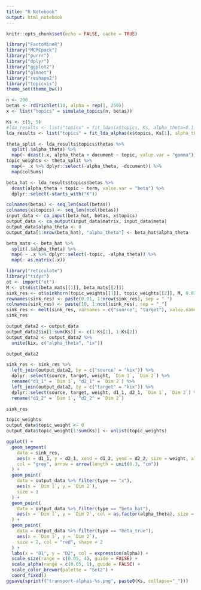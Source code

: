 ```yaml
---
title: "R Notebook"
output: html_notebook
---
```


```r
knitr::opts_chunk$set(echo = FALSE, cache = TRUE)
```

```r
library("FactoMineR")
library("MCMCpack")
library("purrr")
library("dplyr")
library("ggplot2")
library("glmnet")
library("reshape2")
library("topicvis")
theme_set(theme_bw())
```



```r
n <- 200
betas <- rdirichlet(10, alpha = rep(1, 250))
x <- list("topics" = simulate_topics(n, betas))
```

```r
Ks <- c(5, 5)
#lda_results <- list("topics" = fit_ldas(x$topics, Ks, alpha_theta=0.1))
lda_results <- list("topics" = fit_lda_alphas(x$topics, Ks[1], alpha_thetas=c(0.01, 10)))
```

```r
theta_split <- lda_results$topics$thetas %>%
  split(.$alpha_theta) %>%
  map(~ dcast(.x, alpha_theta + document ~ topic, value.var = "gamma"))
topic_weights <- theta_split %>%
  map(~ .x %>% dplyr::select(-alpha_theta, -document)) %>%
  map(colSums)
```

```r
beta_hat <- lda_results$topics$betas %>%
  dcast(alpha_theta + topic ~ term, value.var = "beta") %>%
  dplyr::select(-starts_with("K"))
```

```r
colnames(betas) <- seq_len(ncol(betas))
colnames(x$topics) <- seq_len(ncol(betas))
input_data <- ca_input(beta_hat, betas, x$topics)
output_data <- ca_output(input_data$matrix, input_data$meta)
output_data$alpha_theta <- 0
output_data[1:nrow(beta_hat), "alpha_theta"] <- beta_hat$alpha_theta
```

```r
beta_mats <- beta_hat %>%
  split(.$alpha_theta) %>%
  map( ~ .x %>% dplyr::select(-topic, -alpha_theta)) %>%
  map(~ as.matrix(.x))
```

```r
library("reticulate")
library("tidyr")
ot <- import("ot")
M <- ot$dist(beta_mats[[1]], beta_mats[[2]])
sink_res <- ot$sinkhorn(topic_weights[[1]], topic_weights[[2]], M, 0.01)
rownames(sink_res) <- paste(0.01, 1:nrow(sink_res), sep = "_")
colnames(sink_res) <- paste(10, 1:ncol(sink_res), sep = "_")
sink_res <- melt(sink_res, varnames = c("source", "target"), value.name = "weight")
sink_res
```

```r
output_data2 <- output_data
output_data2$ix[1:sum(Ks)] <- c(1:Ks[1], 1:Ks[2])
output_data2 <- output_data2 %>%
  unite(kix, c("alpha_theta", "ix"))

output_data2

sink_res <- sink_res %>%
  left_join(output_data2, by = c("source" = "kix")) %>%
  dplyr::select(source, target, weight, `Dim 1`, `Dim 2`) %>%
  rename("d1_1" = `Dim 1`, "d2_1" = `Dim 2`) %>%
  left_join(output_data2, by = c("target" = "kix")) %>%
  dplyr::select(source, target, weight, d1_1, d2_1, `Dim 1`, `Dim 2`) %>%
  rename("d1_2" = `Dim 1`, "d2_2" = `Dim 2`)

sink_res
```

```r
topic_weights
output_data$topic_weight <- 0
output_data$topic_weight[1:sum(Ks)] <- unlist(topic_weights)
```

```r
ggplot() +
  geom_segment(
    data = sink_res,
    aes(x = d1_1, y = d2_1, xend = d1_2, yend = d2_2, size = weight, alpha = weight),
    col = "grey", arrow = arrow(length = unit(0.3, "cm"))
  ) +
  geom_point(
    data = output_data %>% filter(type == "x"),
    aes(x = `Dim 1`, y = `Dim 2`),
    size = 1
  ) +
  geom_point(
    data = output_data %>% filter(type == "beta_hat"),
    aes(x = `Dim 1`, y = `Dim 2`, col = as.factor(alpha_theta), size = topic_weight)
  ) +
  geom_point(
    data = output_data %>% filter(type == "beta_true"),
    aes(x = `Dim 1`, y = `Dim 2`),
    size = 2, col = "red", shape = 2
  ) +
  labs(x = "D1", y = "D2", col = expression(alpha)) +
  scale_size(range = c(0.05, 4), guide = FALSE) +
  scale_alpha(range = c(0.05, 1), guide = FALSE) +
  scale_color_brewer(palette = "Set2") +
  coord_fixed()
ggsave(sprintf("transport-alphas-%s.png", paste0(Ks, collapse="_")))
```